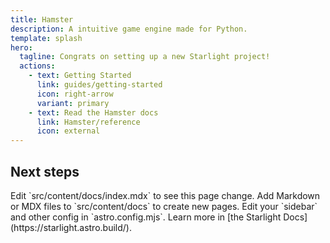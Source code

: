 ```yaml
---
title: Hamster 
description: A intuitive game engine made for Python.
template: splash
hero:
  tagline: Congrats on setting up a new Starlight project!
  actions:
    - text: Getting Started
      link: guides/getting-started
      icon: right-arrow
      variant: primary
    - text: Read the Hamster docs 
      link: Hamster/reference
      icon: external
---
```



## Next steps

<CardGrid stagger>
	<Card title="Update content" icon="pencil">
		Edit `src/content/docs/index.mdx` to see this page change.
	</Card>
	<Card title="Add new content" icon="add-document">
		Add Markdown or MDX files to `src/content/docs` to create new pages.
	</Card>
	<Card title="Configure your site" icon="setting">
		Edit your `sidebar` and other config in `astro.config.mjs`.
	</Card>
	<Card title="Read the docs" icon="open-book">
		Learn more in [the Starlight Docs](https://starlight.astro.build/).
	</Card>
</CardGrid>
